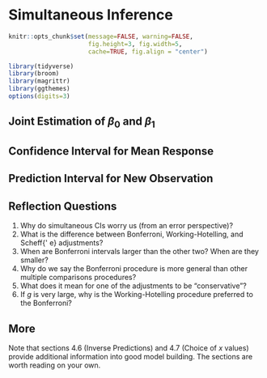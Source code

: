 
# Simultaneous Inference {#simult}


```r
knitr::opts_chunk$set(message=FALSE, warning=FALSE, 
                      fig.height=3, fig.width=5,  
                      cache=TRUE, fig.align = "center")

library(tidyverse)
library(broom)
library(magrittr)
library(ggthemes)
options(digits=3)
```


## Joint Estimation of $\beta_0$ and $\beta_1$

## Confidence Interval for Mean Response

## Prediction Interval for New Observation

## Reflection Questions
1. Why do simultaneous CIs worry us (from an error perspective)?
2. What is the difference between Bonferroni, Working-Hotelling, and Scheff{\' e} adjustments?
3. When are Bonferroni intervals larger than the other two?  When are they smaller?
4. Why do we say the Bonferroni procedure is more general than other multiple comparisons procedures?
5. What does it mean for one of the adjustments to be "conservative"?
6. If $g$ is very large, why is the Working-Hotelling procedure preferred to the Bonferroni?

## More

Note that sections 4.6 (Inverse Predictions) and 4.7 (Choice of $x$ values) provide additional information into good model building.  The sections are worth reading on your own.
